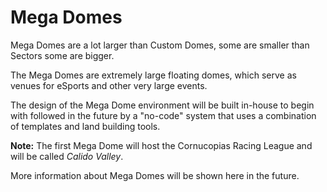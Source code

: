 # Mega Domes

Mega Domes are a lot larger than Custom Domes, some are smaller than Sectors some are bigger.  

The Mega Domes are extremely large floating domes, which serve as venues for eSports and other very large events.  

The design of the Mega Dome environment will be built in-house to begin with followed in the future by a "no-code" system that uses a combination of templates and land building tools.  

<div className="note-box success">
  <strong>Note:</strong> The first Mega Dome will host the Cornucopias Racing League and will be called <em>Calido Valley</em>.
</div>

More information about Mega Domes will be shown here in the future.
